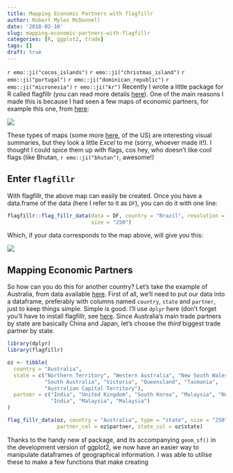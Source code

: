 ```yaml
---
title: Mapping Economic Partners with flagfillr
author: Robert Myles McDonnell
date: '2018-02-10'
slug: mapping-economic-partners-with-flagfillr
categories: [R, ggplot2, trade]
tags: []
draft: true
---
```


`r emo::ji("cocos_islands")` `r emo::ji("christmas_island")` `r emo::ji("portugal")` `r emo::ji("dominican_republic")` `r emo::ji("micronesia")` `r emo::ji("kr")`
Recently I wrote a little package for R called flagfillr (you can read more details [here](https://github.com/RobertMyles/flagfillr)). One of the main reasons I made this is because I had seen a few maps of economic partners, for example this one, from [here](http://drunkeynesian.blogspot.com.br/2017/11/o-que-os-estados-brasileiros-exportam.html):  

![](https://i.imgur.com/6aL6KI9.png)

These types of maps (some more [here](http://www.businessinsider.com/us-state-import-export-international-trade-partner-map-2017-11), of the US) are interesting visual summaries, but they look a little *Excel* to me (sorry, whoever made it!). I thought I could spice them up with flags, cos hey, who doesn't like cool flags (like Bhutan, `r emo::ji("bhutan")`, awesome!)

## Enter `flagfillr`

With flagfillr, the above map can easily be created. Once you have a data.frame of the data (here I refer to it as `DF`), you can do it with one line: 
```r
flagfillr::flag_fillr_data(data = DF, country = "Brazil", resolution = "large",
                           size = "250")
```

Which, if your data corresponds to the map above, will give you this: 

![](https://i.imgur.com/qbNUhbY.png)


## Mapping Economic Partners

So how can you do this for another country? Let's take the example of Australia, from data available [here](http://dfat.gov.au/trade/resources/trade-at-a-glance/Pages/goods-by-state.aspx). First of all, we'll need to put our data into a dataframe, preferably with columns named `country`, `state` and `partner`, just to keep things simple. Simple is good. I'll use `dplyr` here (don't forget you'll have to install flagfillr, see [here](https://github.com/RobertMyles/flagfillr). Since Australia's main trade partners by state are basically China and Japan, let's choose the *third* biggest trade partner by state. 

```r
library(dplyr)
library(flagfillr) 

oz <- tibble(
  country = "Australia",
  state = c("Northern Territory", "Western Australia", "New South Wales",
            "South Australia", "Victoria", "Queensland", "Tasmania",
            "Australian Capital Territory"),
  partner = c("India", "United Kingdom", "South Korea", "Malaysia", "New Zealand",
              "India", "Malaysia", "Malaysia")
)

flag_fillr_data(oz, country = "Australia", type = "state", size = "250",
                partner_col = oz$partner, state_col = oz$state)
```



Thanks to the handy new sf package, and its accompanying `geom_sf()` in the development version of ggplot2, we now have an easier way to manipulate dataframes of geographical information. I was able to utilise these to make a few functions that make creating 


